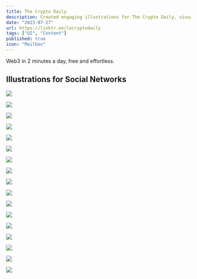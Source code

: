 ```yaml
---
title: The Crypto Daily
description: Created engaging illustrations for The Crypto Daily, visually interpreting Web3 news for social media platforms.
date: "2023-07-27"
url: https://linktr.ee/lecryptodaily
tags: ["UI", "Content"]
published: true
icon: "Mailbox"
---
```


Web3 in 2 minutes a day, free and effortless.

## Illustrations for Social Networks

![](/lcd-1.webp)

![](/lcd-2.webp)

![](/lcd-3.webp)

![](/lcd-4.webp)

![](/lcd-5.webp)

![](/lcd-6.webp)

![](/lcd-7.webp)

![](/lcd-8.webp)

![](/lcd-9.webp)

![](/lcd-10.webp)

![](/lcd-11.webp)

![](/lcd-12.webp)

![](/lcd-13.webp)

![](/lcd-14.webp)

![](/lcd-15.webp)

![](/lcd-16.webp)

![](/lcd-17.webp)

